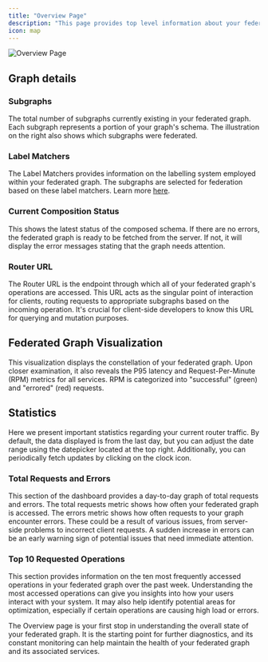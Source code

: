 ```yaml
---
title: "Overview Page"
description: "This page provides top level information about your federated graph at a glance."
icon: map
---
```


<Frame caption="Federated Graph Overview">
  <img src="/images/overview_screen.png" alt="Overview Page" />
</Frame>

## Graph details

### Subgraphs

The total number of subgraphs currently existing in your federated graph. Each subgraph represents a portion of your graph's schema. The illustration on the right also shows which subgraphs were federated.

### Label Matchers

The Label Matchers provides information on the labelling system employed within your federated graph. The subgraphs are selected for federation based on these label matchers. Learn more [here](/cli/essentials#label-matcher).

### Current Composition Status

This shows the latest status of the composed schema. If there are no errors, the federated graph is ready to be fetched from the server. If not, it will display the error messages stating that the graph needs attention.

### Router URL

The Router URL is the endpoint through which all of your federated graph's operations are accessed. This URL acts as the singular point of interaction for clients, routing requests to appropriate subgraphs based on the incoming operation. It's crucial for client-side developers to know this URL for querying and mutation purposes.

## Federated Graph Visualization

This visualization displays the constellation of your federated graph. Upon closer examination, it also reveals the P95 latency and Request-Per-Minute (RPM) metrics for all services. RPM is categorized into "successful" (green) and "errored" (red) requests.

## Statistics

Here we present important statistics regarding your current router traffic. By default, the data displayed is from the last day, but you can adjust the date range using the datepicker located at the top right. Additionally, you can periodically fetch updates by clicking on the clock icon.

### Total Requests and Errors

This section of the dashboard provides a day-to-day graph of total requests and errors. The total requests metric shows how often your federated graph is accessed. The errors metric shows how often requests to your graph encounter errors. These could be a result of various issues, from server-side problems to incorrect client requests. A sudden increase in errors can be an early warning sign of potential issues that need immediate attention.

### Top 10 Requested Operations

This section provides information on the ten most frequently accessed operations in your federated graph over the past week. Understanding the most accessed operations can give you insights into how your users interact with your system. It may also help identify potential areas for optimization, especially if certain operations are causing high load or errors.

The Overview page is your first stop in understanding the overall state of your federated graph. It is the starting point for further diagnostics, and its constant monitoring can help maintain the health of your federated graph and its associated services.


